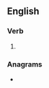 ==English==

===Verb===
{{head|en|verb form}}

# {{en-past of|invacuate}}

===Anagrams===
* {{anagrams|en|a=aacdeintuv|vacutained}}